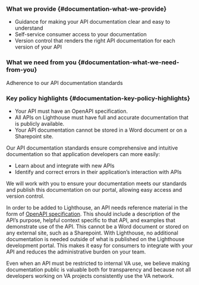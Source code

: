 <div className="feature" role="region" aria-label="Documentation Expectations">

### What we provide {#documentation-what-we-provide}

- Guidance for making your API documentation clear and easy to understand
- Self-service consumer access to your documentation
- Version control that renders the right API documentation for each version of your API

### What we need from you {#documentation-what-we-need-from-you}

Adherence to our API documentation standards

### Key policy highlights {#documentation-key-policy-highlights}

- Your API must have an OpenAPI specification.
- All APIs on Lighthouse must have full and accurate documentation that is publicly available.
- Your API documentation cannot be stored in a Word document or on a Sharepoint site.

</div>

Our API documentation standards ensure comprehensive and intuitive documentation so that application developers can more easily:

- Learn about and integrate with new APIs
- Identify and correct errors in their application’s interaction with APIs

We will work with you to ensure your documentation meets our standards and publish this documentation on our portal, allowing easy access and version control.

In order to be added to Lighthouse, an API needs reference material in the form of [OpenAPI specification](https://swagger.io/docs/specification/about/). This should include a description of the API’s purpose, helpful context specific to that API, and examples that demonstrate use of the API. This cannot be a Word document or stored on any external site, such as a Sharepoint. With Lighthouse, no additional documentation is needed outside of what is published on the Lighthouse development portal. This makes it easy for consumers to integrate with your API and reduces the administrative burden on your team.

Even when an API must be restricted to internal VA use, we believe making documentation public is valuable both for transparency and because not all developers working on VA projects consistently use the VA network.
